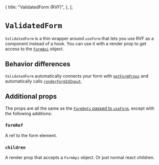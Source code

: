   {
    title: "ValidatedForm (RVF)",
  },
];

# `ValidatedForm`

`ValidatedForm` is a thin wrapper around `useForm` that lets you use RVF as a component instead of a hook.
You can use it with a render prop to get access to the [`FormApi`](/reference/form-api) object.

## Behavior differences

`ValidatedForm` automatically connects your form with [`getFormProps`](/reference/form-api#get-form-props)
and automatically calls [`renderFormIdInput`](/reference/form-api#render-form-id-input).

## Additional props

The props are all the same as the [`FormOpts` passed to `useForm`](/reference/use-form#form-opts),
except with the following additions:

### `formRef`

A ref to the form element.

### `children`

A render prop that accepts a `FormApi` object.
Or just normal react children.
